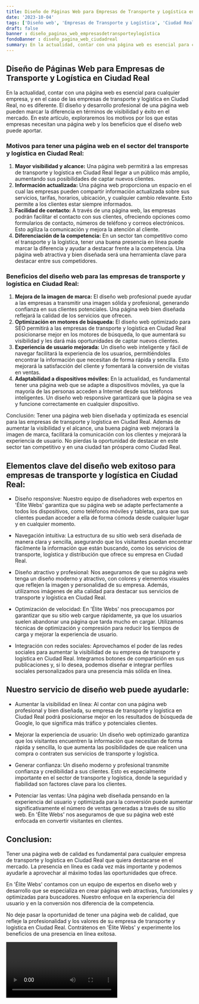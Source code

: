 ```yaml
---
title: Diseño de Páginas Web para Empresas de Transporte y Logística en Ciudad Real
date: '2023-10-04'
tags: ['Diseño web', 'Empresas de Transporte y Logística', 'Ciudad Real']
draft: false
banner : diseño_paginas_web_empresasdetransporteylogística
fondoBanner : diseño_pagina_web_ciudadreal
summary: En la actualidad, contar con una página web es esencial para cualquier empresa, y en el caso de las empresas de transporte y logística en Ciudad Real, no es diferente. El diseño y desarrollo profesional de una página web pueden marcar la diferencia en términos de visibilidad y éxito en el mercado. En este artículo, exploraremos los motivos por los que estas empresas necesitan una página web y los beneficios que el diseño web puede aportar.
---
```


## Diseño de Páginas Web para Empresas de Transporte y Logística en Ciudad Real

En la actualidad, contar con una página web es esencial para cualquier empresa, y en el caso de las empresas de transporte y logística en Ciudad Real, no es diferente. El diseño y desarrollo profesional de una página web pueden marcar la diferencia en términos de visibilidad y éxito en el mercado. En este artículo, exploraremos los motivos por los que estas empresas necesitan una página web y los beneficios que el diseño web puede aportar.

### Motivos para tener una página web en el sector del transporte y logística en Ciudad Real:

1. **Mayor visibilidad y alcance:** Una página web permitirá a las empresas de transporte y logística en Ciudad Real llegar a un público más amplio, aumentando sus posibilidades de captar nuevos clientes. 
2. **Información actualizada:** Una página web proporciona un espacio en el cual las empresas pueden compartir información actualizada sobre sus servicios, tarifas, horarios, ubicación, y cualquier cambio relevante. Esto permite a los clientes estar siempre informados.
3. **Facilidad de contacto:** A través de una página web, las empresas podrán facilitar el contacto con sus clientes, ofreciendo opciones como formularios de contacto, números de teléfono y correos electrónicos. Esto agiliza la comunicación y mejora la atención al cliente.
4. **Diferenciación de la competencia:** En un sector tan competitivo como el transporte y la logística, tener una buena presencia en línea puede marcar la diferencia y ayudar a destacar frente a la competencia. Una página web atractiva y bien diseñada será una herramienta clave para destacar entre sus competidores.

### Beneficios del diseño web para las empresas de transporte y logística en Ciudad Real:

1. **Mejora de la imagen de marca:** El diseño web profesional puede ayudar a las empresas a transmitir una imagen sólida y profesional, generando confianza en sus clientes potenciales. Una página web bien diseñada reflejará la calidad de los servicios que ofrecen.
2. **Optimización en motores de búsqueda:** El diseño web optimizado para SEO permitirá a las empresas de transporte y logística en Ciudad Real posicionarse mejor en los motores de búsqueda, lo que aumentará su visibilidad y les dará más oportunidades de captar nuevos clientes. 
3. **Experiencia de usuario mejorada:** Un diseño web inteligente y fácil de navegar facilitará la experiencia de los usuarios, permitiéndoles encontrar la información que necesitan de forma rápida y sencilla. Esto mejorará la satisfacción del cliente y fomentará la conversión de visitas en ventas.
4. **Adaptabilidad a dispositivos móviles:** En la actualidad, es fundamental tener una página web que se adapte a dispositivos móviles, ya que la mayoría de las personas acceden a Internet desde sus teléfonos inteligentes. Un diseño web responsive garantizará que la página se vea y funcione correctamente en cualquier dispositivo.

Conclusión:
Tener una página web bien diseñada y optimizada es esencial para las empresas de transporte y logística en Ciudad Real. Además de aumentar la visibilidad y el alcance, una buena página web mejorará la imagen de marca, facilitará la comunicación con los clientes y mejorará la experiencia de usuario. No pierdas la oportunidad de destacar en este sector tan competitivo y en una ciudad tan próspera como Ciudad Real.

<GifSeo />

<Cta />

## Elementos clave del diseño web exitoso para empresas de transporte y logística en Ciudad Real:

- Diseño responsive: Nuestro equipo de diseñadores web expertos en 'Élite Webs' garantiza que su página web se adapte perfectamente a todos los dispositivos, como teléfonos móviles y tabletas, para que sus clientes puedan acceder a ella de forma cómoda desde cualquier lugar y en cualquier momento.

- Navegación intuitiva: La estructura de su sitio web será diseñada de manera clara y sencilla, asegurando que los visitantes puedan encontrar fácilmente la información que están buscando, como los servicios de transporte, logística y distribución que ofrece su empresa en Ciudad Real.

- Diseño atractivo y profesional: Nos aseguramos de que su página web tenga un diseño moderno y atractivo, con colores y elementos visuales que reflejen la imagen y personalidad de su empresa. Además, utilizamos imágenes de alta calidad para destacar sus servicios de transporte y logística en Ciudad Real.

- Optimización de velocidad: En 'Élite Webs' nos preocupamos por garantizar que su sitio web cargue rápidamente, ya que los usuarios suelen abandonar una página que tarda mucho en cargar. Utilizamos técnicas de optimización y compresión para reducir los tiempos de carga y mejorar la experiencia de usuario.

- Integración con redes sociales: Aprovechamos el poder de las redes sociales para aumentar la visibilidad de su empresa de transporte y logística en Ciudad Real. Integramos botones de compartición en sus publicaciones y, si lo desea, podemos diseñar e integrar perfiles sociales personalizados para una presencia más sólida en línea.

## Nuestro servicio de diseño web puede ayudarle:

- Aumentar la visibilidad en línea: Al contar con una página web profesional y bien diseñada, su empresa de transporte y logística en Ciudad Real podrá posicionarse mejor en los resultados de búsqueda de Google, lo que significa más tráfico y potenciales clientes.

- Mejorar la experiencia de usuario: Un diseño web optimizado garantiza que los visitantes encuentren la información que necesitan de forma rápida y sencilla, lo que aumenta las posibilidades de que realicen una compra o contraten sus servicios de transporte y logística.

- Generar confianza: Un diseño moderno y profesional transmite confianza y credibilidad a sus clientes. Esto es especialmente importante en el sector de transporte y logística, donde la seguridad y fiabilidad son factores clave para los clientes.

- Potenciar las ventas: Una página web diseñada pensando en la experiencia del usuario y optimizada para la conversión puede aumentar significativamente el número de ventas generadas a través de su sitio web. En 'Élite Webs' nos aseguramos de que su página web esté enfocada en convertir visitantes en clientes.

## Conclusion:

Tener una página web de calidad es fundamental para cualquier empresa de transporte y logística en Ciudad Real que quiera destacarse en el mercado. La presencia en línea es cada vez más importante y podemos ayudarle a aprovechar al máximo todas las oportunidades que ofrece.

En 'Élite Webs' contamos con un equipo de expertos en diseño web y desarrollo que se especializa en crear páginas web atractivas, funcionales y optimizadas para buscadores. Nuestro enfoque en la experiencia del usuario y en la conversión nos diferencia de la competencia.

No deje pasar la oportunidad de tener una página web de calidad, que refleje la profesionalidad y los valores de su empresa de transporte y logística en Ciudad Real. Contrátenos en 'Élite Webs' y experimente los beneficios de una presencia en línea exitosa.

<Video />

<CtaBot job='Empresas de Transporte y Logística' city='Ciudad Real'/>

<Gmaps query='Ciudad Real+españa+maps' />